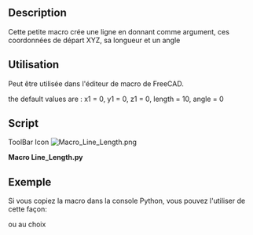 <languages/>
{{Macro/fr
|Name=Macro Line_Length
|Icon=Macro_Line_Length.png
|Description=Crée une ligne (en ligne de commande) en donnant les coordonnées XYZ, la longueur, et un angle.La nouvelle ligne est créée dans les coordonnées réelles de l'objet et non dans celles du corps.<br/>
{{ColoredText|(Ligne de commande, collez cette macro complète dans la console Python)}}.
|Author=mario52
|Version=02.00
|Date=2014-08-08
|FCVersion=Toutes
|Download=[https://wiki.freecad.org/images/b/bd/Macro_Line_Length.png Icône de la barre d'outils]
}}

==Description==
Cette petite macro crée une ligne en donnant comme argument, ces coordonnées de départ XYZ, sa longueur et un angle

==Utilisation==
Peut être utilisée dans l'éditeur de macro de FreeCAD.

the default values are : x1 = 0, y1 = 0, z1 = 0, length = 10, angle = 0

==Script==

ToolBar Icon [[Image:Macro_Line_Length.png]]

'''Macro Line_Length.py'''

{{MacroCode|code=
# -*- coding: utf-8 -*-
# créer une ligne avec une coordonnée une longueur et un angle sur le plan X Y
# create line with coordinate length and angle to plane X Y
import FreeCAD, FreeCADGui, Draft
from math import cos, sin, radians
#from FreeCAD import Base
 
def line_length(x1 = 0.0, y1 = 0.0, z1 = 0.0, length = 10.0, angle = 0.0):
    x2 = x1 + (length * cos(radians(angle)))
    y2 = y1 + (length * sin(radians(angle)))
    z2 = z1 #+ ()
    Draft.makeWire([FreeCAD.Vector(x1,y1,z1),FreeCAD.Vector(x2,y2,z2)])

#Example:
#x1 = 0.0          # Edit coordinate x1 origin
#y1 = 0.0          # Edit coordinate y1 origin
#z1 = 0.0          # Edit coordinate z1 origin
#length = 50.0       # Edit length
#angle  = 45.0       # Edit angle plane XY
 
#line_length(x1, y1, z1, length, angle)

}}
{{clear}}


<span id="Example"></span>
==Exemple==

Si vous copiez la macro dans la console Python, vous pouvez l'utiliser de cette façon:

{{Code|code=
>>> line_length(x1 = 0, y1 = 0, z1 = 0, length = 10, angle = 45)
}}

ou au choix

{{Code|code=
>>> line_length(x1 = 10, y1 = 10, z1 = 0, length = 50)

>>> line_length(length = 50, angle = 45)
}}